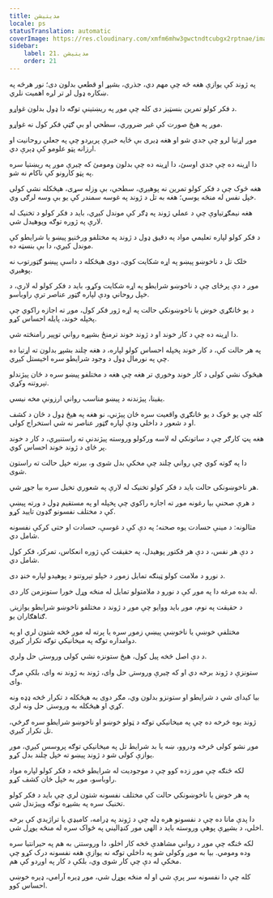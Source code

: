 ```yaml
---
title: مدیتیشن
locale: ps
statusTranslation: automatic
coverImage: https://res.cloudinary.com/xmfm6mhw3gwctndtcubgx2rptnae/image/upload/v1741354419/small_cover_la_gran_rebelion_28716e29d2.webp
sidebar:
    label: 21. مدیتیشن
    order: 21
---
```

په ژوند کې یوازې هغه څه چې مهم دي، جذري، بشپړ او قطعي بدلون دی؛ نور هرڅه په ښکاره ډول لږ تر لږه اهمیت نلري.

د فکر کولو تمرین بنسټیز دی کله چې موږ په ریښتینې توګه دا ډول بدلون غواړو.

موږ په هیڅ صورت کې غیر ضروري، سطحي او بې ګټې فکر کول نه غواړو.

موږ اړتیا لرو چې جدي شو او هغه ډیری بې ځایه خبرې پریږدو چې په جعلي روحانيت او ارزانه پټو علومو کې ډېرې دي.

دا اړینه ده چې جدي اوسئ، دا اړینه ده چې بدلون ومومئ که چیرې موږ په ریښتیا سره په پټو کارونو کې ناکام نه شو.

هغه څوک چې د فکر کولو تمرین نه پوهیږي، سطحي، بې وزله سړی، هیڅکله نشي کولی خپل نفس له منځه یوسي؛ هغه به تل د ژوند په غوسه سمندر کې یو بې وسه لرګی وي.

هغه نیمګړتیاوې چې د عملي ژوند په ډګر کې موندل کیږي، باید د فکر کولو د تخنیک له لارې په ژوره توګه وپوهیدل شي.

د فکر کولو لپاره تعلیمي مواد په دقیق ډول د ژوند په مختلفو ورځنیو پیښو یا شرایطو کې موندل کیږي، دا بې بنسټه ده.

خلک تل د ناخوښو پیښو په اړه شکایت کوي، دوی هیڅکله د داسې پیښو ګټورتوب نه پوهیږي.

موږ د دې پرځای چې د ناخوښو شرایطو په اړه شکایت وکړو، باید د فکر کولو له لارې، د خپل روحاني ودې لپاره ګټور عناصر ترې راوباسو.

د یو ځانګړي خوښ یا ناخوښونکي حالت په اړه ژور فکر کول، موږ ته اجازه راکوي چې پخپله خوند، پایله احساس کړو.

دا اړینه ده چې د کار خوند او د ژوند خوند ترمنځ بشپړه رواني توپیر رامنځته شي.

په هر حالت کې، د کار خوند پخپله احساس کولو لپاره، د هغه چلند بشپړ بدلون ته اړتیا ده چې په نورمال ډول د وجود شرایطو سره اخیستل کیږي.

هیڅوک نشي کولی د کار خوند وخوري تر هغه چې هغه د مختلفو پیښو سره د ځان پیژندلو تېروتنه وکړي.

یقینا، پیژندنه د پیښو مناسب رواني ارزونې مخه نیسي.

کله چې یو څوک د یو ځانګړي واقعیت سره ځان پیژني، نو هغه په هیڅ ډول د ځان د کشف او د شعور د داخلي ودې لپاره ګټور عناصر نه شي استخراج کولی.

هغه پټ کارګر چې د ساتونکي له لاسه ورکولو وروسته پیژندنې ته راستنیږي، د کار د خوند پر ځای د ژوند خوند احساس کوي.

دا په ګوته کوي چې رواني چلند چې مخکې بدل شوی و، بیرته خپل حالت ته راستون شوی.

هر ناخوښونکی حالت باید د فکر کولو تخنیک له لارې په شعوري تخیل سره بیا جوړ شي.

د هرې صحنې بیا رغونه موږ ته اجازه راکوي چې پخپله او په مستقیم ډول د ورته پیښې کې د مختلف نفسونو ګډون تایید کړو.

مثالونه: د مینې حسادت یوه صحنه؛ په دې کې د غوسې، حسادت او حتی کرکې نفسونه شامل دي.

د دې هر نفس، د دې هر فکتور پوهیدل، په حقیقت کې ژوره انعکاس، تمرکز، فکر کول شامل دي.

د نورو د ملامت کولو ټینګه تمایل زموږ د خپلو تېروتنو د پوهیدو لپاره خنډ دی.

له بده مرغه دا په موږ کې د نورو د ملامتولو تمایل له منځه وړل خورا ستونزمن کار دی.

د حقیقت په نوم، موږ باید ووایو چې موږ د ژوند د مختلفو ناخوښو شرایطو یوازینۍ ګناهګاران یو.

مختلفې خوښې یا ناخوښې پیښې زموږ سره یا پرته له موږ څخه شتون لري او په دوامداره توګه په میخانیکي توګه تکرار کیږي.

د دې اصل څخه پیل کول، هیڅ ستونزه نشي کولی وروستۍ حل ولري.

ستونزې د ژوند برخه دي او که چیرې وروستۍ حل وای، ژوند به ژوند نه وای، بلکې مرګ وای.

بیا کیدای شي د شرایطو او ستونزو بدلون وي، مګر دوی به هیڅکله د تکرار څخه ډډه ونه کړي او هیڅکله به وروستۍ حل ونه لري.

ژوند یوه څرخه ده چې په میخانیکي توګه د ټولو خوښو او ناخوښو شرایطو سره ګرځي، تل تکرار کیږي.

موږ نشو کولی څرخه ودروو، ښه یا بد شرایط تل په میخانیکي توګه پروسس کیږي، موږ یوازې کولی شو د ژوند پیښو ته خپل چلند بدل کړو.

لکه څنګه چې موږ زده کوو چې د موجودیت له شرایطو څخه د فکر کولو لپاره مواد راوباسو، موږ به خپل ځان کشف کړو.

په هر خوښ یا ناخوښونکي حالت کې مختلف نفسونه شتون لري چې باید د فکر کولو تخنیک سره په بشپړه توګه وپیژندل شي.

دا پدې مانا ده چې د نفسونو هره ډله چې د ژوند په ډرامه، کامیډي یا تراژیدي کې برخه اخلي، د بشپړې پوهې وروسته باید د الهی مور کنډالیني په ځواک سره له منځه یوړل شي.

لکه څنګه چې موږ د رواني مشاهدې څخه کار اخلو، دا وروستنۍ به هم په حیرانتیا سره وده ومومي. بیا به موږ وکولی شو په داخلي توګه نه یوازې هغه نفسونه درک کړو چې مخکې له دې چې کار شوی وي، بلکې د کار په اوږدو کې هم.

کله چې دا نفسونه سر پرې شي او له منځه یوړل شي، موږ ډیره آرامي، ډیره خوښي احساس کوو.

